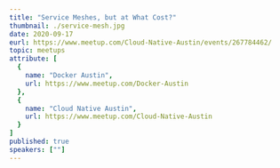 ---
title: "Service Meshes, but at What Cost?"
thumbnail: ./service-mesh.jpg
date: 2020-09-17
eurl: https://www.meetup.com/Cloud-Native-Austin/events/267784462/
topic: meetups
attribute: [
  {
    name: "Docker Austin",
    url: https://www.meetup.com/Docker-Austin
  },
  {
    name: "Cloud Native Austin",
    url: https://www.meetup.com/Cloud-Native-Austin
  }
]
published: true
speakers: [""]
---
